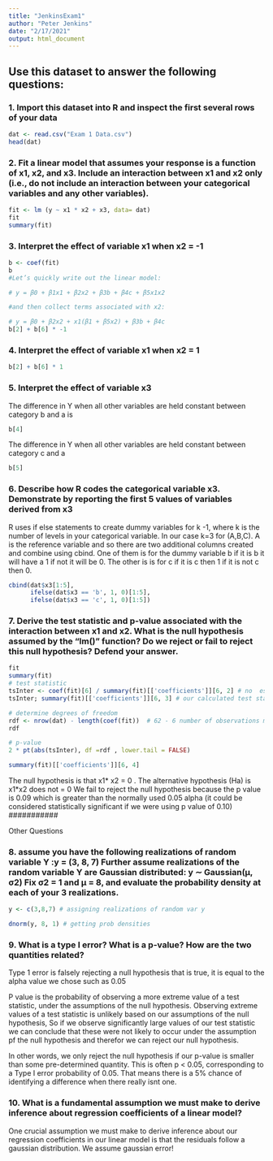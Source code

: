 ```yaml
---
title: "JenkinsExam1"
author: "Peter Jenkins"
date: "2/17/2021"
output: html_document
---
```

## Use this dataset to answer the following questions:

### 1. Import this dataset into R and inspect the first several rows of your data
```r
dat <- read.csv("Exam 1 Data.csv")
head(dat)
```

### 2. Fit a linear model that assumes your response is a function of x1, x2, and x3. Include an interaction between x1 and x2 only (i.e., do not include an interaction between your categorical variables and any other variables).
```r
fit <- lm (y ~ x1 * x2 + x3, data= dat)
fit
summary(fit)
```
### 3. Interpret the effect of variable x1 when x2 = -1
```r
b <- coef(fit)
b
#Let’s quickly write out the linear model:

# y = β0 + β1x1 + β2x2 + β3b + β4c + β5x1x2

#and then collect terms associated with x2:

# y = β0 + β2x2 + x1(β1 + β5x2) + β3b + β4c
b[2] + b[6] * -1
```
### 4. Interpret the effect of variable x1 when x2 = 1
```r
b[2] + b[6] * 1
```


### 5. Interpret the effect of variable x3

The difference in Y when all other variables are held constant between category b and a is 
```r
b[4]
```

The difference in Y when all other variables are held constant between category c and a  
```r
b[5]
```
### 6. Describe how R codes the categorical variable x3. Demonstrate by reporting the first 5 values of variables derived from x3

R uses if else statements to create dummy variables for k -1, where k is the number of levels in your categorical variable. In our case k=3 for (A,B,C). A is the reference variable and so there are two additional columns created 
 and combine using cbind. One of them is for the dummy variable b if it is b it will have a 1 if not it will be 0. The other is is for c if it is c then 1 if it is not c then 0. 
```r
cbind(dat$x3[1:5],
      ifelse(dat$x3 == 'b', 1, 0)[1:5],
      ifelse(dat$x3 == 'c', 1, 0)[1:5])
```



### 7. Derive the test statistic and p-value associated with the interaction between x1 and x2. What is the null hypothesis assumed by the "lm()" function? Do we reject or fail to reject this null hypothesis?  Defend your answer.
```r
fit
summary(fit)
# test statistic
tsInter <- coef(fit)[6] / summary(fit)[['coefficients']][6, 2] # no  est slope coef - null hypothesis because null hyp =0 
tsInter; summary(fit)[['coefficients']][6, 3] # our calculated test statistic ; then showing value from table of fit summary 

# determine degrees of freedom 
rdf <- nrow(dat) - length(coef(fit))  # 62 - 6 number of observations minus total number of coefficient
rdf

# p-value
2 * pt(abs(tsInter), df =rdf , lower.tail = FALSE)

summary(fit)[['coefficients']][6, 4]
```
The null hypothesis is that x1* x2 = 0 . The alternative hypothesis (Ha) is x1*x2 does not = 0 
We fail to reject the null hypothesis because the p value is 0.09 which is greater than the normally used 
0.05 alpha (it could be considered statistically significant if we were using p value of 0.10)
###########



Other Questions

### 8. assume you have the following realizations of random variable Y :y = (3, 8, 7)    Further assume realizations of the random variable Y are Gaussian distributed: y ∼ Gaussian(µ, σ2)    Fix σ2 = 1 and µ = 8, and evaluate the probability density at each of your 3 realizations.
```r
y <- c(3,8,7) # assigning realizations of random var y 

dnorm(y, 8, 1) # getting prob densities 


```
### 9. What is a type I error? What is a p-value? How are the two quantities related?


Type 1 error is falsely rejecting a null hypothesis that is true, it is equal to the alpha value we chose such as 0.05 

P value is the probability of observing a more extreme value of a test statistic, under the assumptions of the null hypothesis.
Observing extreme values of a test statistic is unlikely based on our assumptions of the null hypothesis, 
So if we observe significantly large values of our test statistic we can conclude that these were not likely to occur under the assumption pf the null hypothesis and therefor we can reject our null hypothesis.  

In other words, we only reject the null hypothesis if our p-value is smaller
than some pre-determined quantity. This is often p < 0.05, corresponding
to a Type I error probability of 0.05. That means there is a 5% chance of identifying a difference 
 when there really isnt one. 

### 10. What is a fundamental assumption we must make to derive inference about regression coefficients of a linear model?
  
One crucial assumption we must make to derive inference about our regression coefficients in our linear model is that the residuals follow a gaussian distribution. We assume gaussian error! 